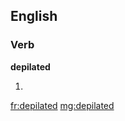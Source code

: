 ==English==

===Verb===
'''depilated'''

# {{past of|[[depilate]]}}

[[fr:depilated]]
[[mg:depilated]]